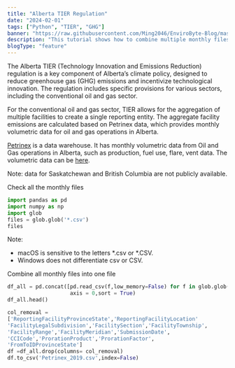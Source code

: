```yaml
---
title: "Alberta TIER Regulation"
date: "2024-02-01"
tags: ["Python", "TIER", "GHG"]
banner: "https://raw.githubusercontent.com/Ming2046/EnviroByte-Blog/master/images/AlbertaTIER.jpg"
description: "This tutorial shows how to combine multiple monthly files from Petrinex into one file for aggregate TIER reporting."
blogType: "feature"
---
```


The Alberta TIER (Technology Innovation and Emissions Reduction) regulation is a key component of Alberta’s climate policy, designed to reduce greenhouse gas (GHG) emissions and incentivize technological innovation. The regulation includes specific provisions for various sectors, including the conventional oil and gas sector.

For the conventional oil and gas sector, TIER allows for the aggregation of multiple facilities to create a single reporting entity. The aggregate facility emissions are calculated based on Petrinex data, which provides monthly volumetric data for oil and gas operations in Alberta.

[Petrinex](https://www.petrinex.ca/PD/Pages/default.aspx) is a data warehouse. It has monthly volumetric data from Oil and Gas operations in Alberta, such as production, fuel use, flare, vent data. The volumetric data can be [here](https://www.petrinex.ca/PD/Pages/APD.aspx).

Note: data for Saskatchewan and British Columbia are not publicly available.

Check all the monthly files

```python
import pandas as pd
import numpy as np
import glob
files = glob.glob('*.csv')
files
```

Note:

- macOS is sensitive to the letters \*\.csv or \*\.CSV.
- Windows does not differentiate csv or CSV.

Combine all monthly files into one file

```python
df_all = pd.concat([pd.read_csv(f,low_memory=False) for f in glob.glob('*.CSV')],
                    axis = 0,sort = True)
df_all.head()
```

```python
col_removal =
['ReportingFacilityProvinceState','ReportingFacilityLocation'
'FacilityLegalSubdivision','FacilitySection','FacilityTownship',
'FacilityRange','FacilityMeridian','SubmissionDate',
'CCICode','ProrationProduct','ProrationFactor',
'FromToIDProvinceState']
df =df_all.drop(columns= col_removal)
df.to_csv('Petrinex_2019.csv',index=False)
```
